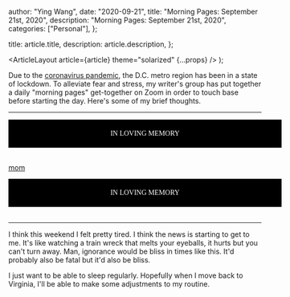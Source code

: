 
  author: "Ying Wang",
  date: "2020-09-21",
  title: "Morning Pages: September 21st, 2020",
  description: "Morning Pages: September 21st, 2020",
  categories: ["Personal"],
};

  title: article.title,
  description: article.description,
};

  <ArticleLayout article={article} theme="solarized" {...props} />
);

Due to the [coronavirus
pandemic](https://en.wikipedia.org/wiki/2019-20_coronavirus_pandemic), the D.C.
metro region has been in a state of lockdown. To alleviate fear and stress, my
writer's group has put together a daily "morning pages" get-together on Zoom in
order to touch base before starting the day. Here's some of my brief thoughts.

---

<div style="background-color: black; color: white; text-align: center; font-family: 'Times New Roman'; padding: 20px; width: 100%">
IN LOVING MEMORY
</div>
<br>

[mom](/img/posts/2020/09/21/morning_pages.jpg)

<div style="background-color: black; color: white; text-align: center; font-family: 'Times New Roman'; padding: 20px; width: 100%">
IN LOVING MEMORY
</div>
<br>

---

I think this weekend I felt pretty tired. I think the news is starting to get to
me. It's like watching a train wreck that melts your eyeballs, it hurts but you
can't turn away. Man, ignorance would be bliss in times like this. It'd probably
also be fatal but it'd also be bliss.

I just want to be able to sleep regularly. Hopefully when I move back to
Virginia, I'll be able to make some adjustments to my routine.

